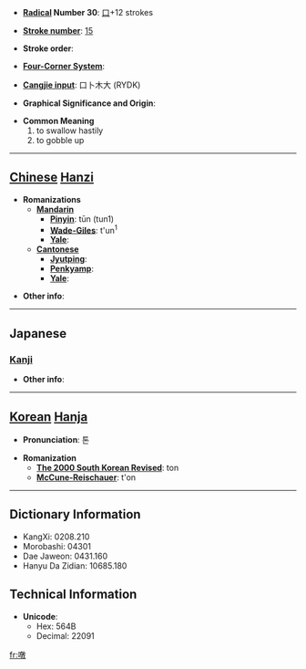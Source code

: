 * '''[[Wiktionary:Chinese radical index| Radical]] Number 30''': [[Wiktionary:Chinese radical index 口|口]]+12 strokes

* '''[[Wiktionary:Chinese total strokes index|Stroke number]]''': [[Wiktionary:Chinese total strokes index 15|15]]

* '''Stroke order''': 

* '''[[Wiktionary:Chinese four corner index|Four-Corner System]]''': 

* '''[[Wiktionary:Chinese Cangjie index|Cangjie input]]''': 口卜木大 (RYDK)

* '''Graphical Significance and Origin''': 

* '''Common Meaning'''
*#to swallow hastily
*# to gobble up


----

== [[Chinese]] [[Hanzi]] ==

* '''Romanizations'''
** '''[[Mandarin]]'''
*** '''[[Pinyin]]''': tūn (tun1)
*** '''[[Wade-Giles]]''': t'un<sup>1</sup>
*** '''[[Yale]]''': 
** '''[[Cantonese]]'''
*** '''[[Jyutping]]''':
*** '''[[Penkyamp]]''': 
*** '''[[Yale]]''': 

* '''Other info''': 

----

==Japanese==
===[[Kanji]]===
{{kanji|on readings=[[とん]] (ton), [[くわく]] (kuwaku)|kun readings=[[たたく]] (tataku)}}

* '''Other info''':  

----

== [[Korean]] [[Hanja]] ==

* '''Pronunciation''': 톤

* '''Romanization'''
** '''[[The 2000 South Korean Revised Romanization|The 2000 South Korean Revised]]''': ton
** '''[[McCune-Reischauer]]''': t'on

----

== Dictionary Information ==

* KangXi: 0208.210
* Morobashi: 04301
* Dae Jaweon: 0431.160
* Hanyu Da Zidian: 10685.180

== Technical Information ==

* '''Unicode''':
** Hex: 564B
** Decimal: 22091

[[fr:噋]]